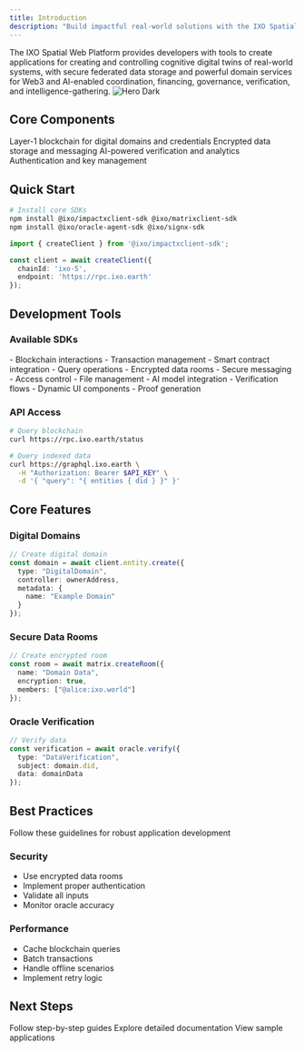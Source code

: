 ```yaml
---
title: Introduction
description: "Build impactful real-world solutions with the IXO Spatial Web stack"
---
```

<Note>
The IXO Spatial Web Platform provides developers with tools to create applications for creating and controlling cognitive digital twins of real-world systems, with secure federated data storage and powerful domain services for Web3 and AI-enabled coordination, financing, governance, verification, and intelligence-gathering.


</Note>
<img alt="Hero Dark" classname="hidden dark:block" src="/images/hero-dark.svg" />

## Core Components

<CardGroup>

<Card title="Impact Hub Network" icon="blockchain">
  Layer-1 blockchain for digital domains and credentials
</Card>

<Card title="Matrix Network" icon="database">
  Encrypted data storage and messaging
</Card>

<Card title="Oracle Network" icon="robot">
  AI-powered verification and analytics
</Card>

<Card title="SignX" icon="key">
  Authentication and key management
</Card>

</CardGroup>

## Quick Start

<CodeGroup>

```bash Install SDKs
# Install core SDKs
npm install @ixo/impactxclient-sdk @ixo/matrixclient-sdk
npm install @ixo/oracle-agent-sdk @ixo/signx-sdk
```

```typescript Initialize Client
import { createClient } from '@ixo/impactxclient-sdk';

const client = await createClient({
  chainId: 'ixo-5',
  endpoint: 'https://rpc.ixo.earth'
});
```

</CodeGroup>

## Development Tools

### Available SDKs

<AccordionGroup>

<Accordion title="MultiClient SDK">
- Blockchain interactions
- Transaction management
- Smart contract integration
- Query operations
</Accordion>

<Accordion title="Matrix Client SDK">
- Encrypted data rooms
- Secure messaging
- Access control
- File management
</Accordion>

<Accordion title="Oracle Agent SDK">
- AI model integration
- Verification flows
- Dynamic UI components
- Proof generation
</Accordion>

</AccordionGroup>

### API Access

<CodeGroup>

```bash RPC API
# Query blockchain
curl https://rpc.ixo.earth/status
```

```bash GraphQL API
# Query indexed data
curl https://graphql.ixo.earth \
  -H "Authorization: Bearer $API_KEY" \
  -d '{ "query": "{ entities { did } }" }'
```

</CodeGroup>

## Core Features

### Digital Domains

```typescript
// Create digital domain
const domain = await client.entity.create({
  type: "DigitalDomain",
  controller: ownerAddress,
  metadata: {
    name: "Example Domain"
  }
});
```

### Secure Data Rooms

```typescript
// Create encrypted room
const room = await matrix.createRoom({
  name: "Domain Data",
  encryption: true,
  members: ["@alice:ixo.world"]
});
```

### Oracle Verification

```typescript
// Verify data
const verification = await oracle.verify({
  type: "DataVerification",
  subject: domain.did,
  data: domainData
});
```

## Best Practices

<Note>
Follow these guidelines for robust application development
</Note>

### Security
- Use encrypted data rooms
- Implement proper authentication
- Validate all inputs
- Monitor oracle accuracy

### Performance
- Cache blockchain queries
- Batch transactions
- Handle offline scenarios
- Implement retry logic

## Next Steps

<CardGroup>

<Card title="Tutorials" icon="book">
  Follow step-by-step guides
</Card>

<Card title="API Reference" icon="code">
  Explore detailed documentation
</Card>

<Card title="Examples" icon="lightbulb">
  View sample applications
</Card>

</CardGroup> 

